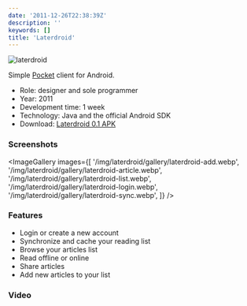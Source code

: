 ```yaml
---
date: '2011-12-26T22:38:39Z'
description: ''
keywords: []
title: 'Laterdroid'
---
```


![laterdroid](/img/laterdroid/laterdroid.webp)

Simple [Pocket](http://getpocket.com) client for Android.

- Role: designer and sole programmer
- Year: 2011
- Development time: 1 week
- Technology: Java and the official Android SDK
- Download: [Laterdroid 0.1 APK](http://dl.dropbox.com/u/1439807/Laterdroid.apk)

### Screenshots

<ImageGallery
  images={[
    '/img/laterdroid/gallery/laterdroid-add.webp',
    '/img/laterdroid/gallery/laterdroid-article.webp',
    '/img/laterdroid/gallery/laterdroid-list.webp',
    '/img/laterdroid/gallery/laterdroid-login.webp',
    '/img/laterdroid/gallery/laterdroid-sync.webp',
  ]}
/>

### Features

- Login or create a new account
- Synchronize and cache your reading list
- Browse your articles list
- Read offline or online
- Share articles
- Add new articles to your list

### Video

<YouTube videoId="4cMtFJRk4nU" />
